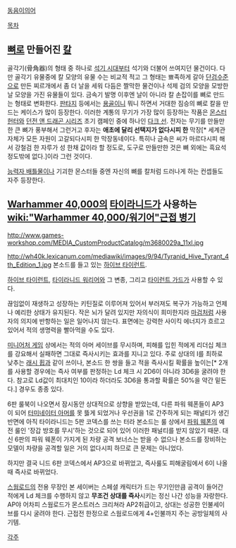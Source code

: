 [[동음이의어]]

[[목차]]

== [[뼈]]로 만들어진 [[칼]] ==
골각기(骨角器)의 형태 중 하나로 [[석기 시대]]부터 석기와 더불어 쓰여지던 물건이다. 다만 골각기 유물중에 칼 모양의 유물 수는 비교적 적고 그 형태는 뾰족하게 갈아 [[단검]]수준으로 만든 찌르개에서 좀 더 날을 세워 다듬은 짤막한 물건이나 석제 검의 모양을 모방한 날 모양을 가진 유물들이 있다. 금속기 발명 이후엔 날이 아니라 칼 손잡이를 뼈로 만드는 형태로 변화한다. [[판타지]] 등에서는 [[용골]]이니 뭐니 하면서 거대한 짐승의 뼈로 칼을 만드는 케이스가 많이 등장한다. 이러한 계통의 무기가 가장 많이 등장하는 작품은 [[몬스터 헌터]]와 [[던전 앤 드래곤 시리즈]] 초기 캠페인 중에 하나인 [[다크 선]]. 전자는 무기를 만들만한 큰 뼈가 풍부해서 그런거고 후자는 '''애초에 달리 선택지가 없다시피 한''' 막장[* 세계관 자체가 모든 자원이 고갈되다시피 한 막장동네이다. 특히나 금속은 씨가 마르다시피 해서 강철검 한 자루가 성 한채 값이라 할 정도로, 도구로 만들만한 것은 뼈 외에는 흑요석 정도밖에 없다.]이라 그런 것이다.

[[능력자 배틀물]]이나 기괴한 몬스터들 중엔 자신의 뼈를 칼처럼 드러나게 하는 컨셉들도 자주 등장한다.

== [[Warhammer 40,000]]의 [[타이라니드]]가 사용하는 [[wiki:"Warhammer 40,000/워기어"근접 병기]] ==
{{{+1 '''Bonesword'''}}}

http://www.games-workshop.com/MEDIA_CustomProductCatalog/m3680029a_11xl.jpg

http://wh40k.lexicanum.com/mediawiki/images/9/94/Tyranid_Hive_Tyrant_4th_Edition_1.jpg
본소드를 들고 있는 [[하이브 타이런트]].

[[하이브 타이런트]], [[타이라니드 워리어]]와 그 변종, 그리고 [[타이런트 가드]]가 사용할 수 있다.

끊임없이 재생하고 성장하는 키틴질로 이루어져 있어서 부러져도 복구가 가능하고 언제나 예리한 상태가 유지된다. 작은 뇌가 달려 있지만 자의식이 희미한지라 [[마검]]처럼 사용자의 의지에 반항하는 일은 일어나지 않는다. 표면에는 강력한 사이킥 에너지가 흐르고 있어서 적의 생명력을 빨아먹을 수도 있다.

[[미니어처 게임]] 상에서는 적의 아머 세이브를 무시하며, 피해를 입힌 적에게 리더십 체크를 강요해서 실패하면 그대로 즉사시키는 효과를 지니고 있다. 주로 상대의 I를 최하로 낮추는 [[래시 휩]]과 같이 쓰이나, 본소드 한 쌍을 들고 적을 즉사시킬 확률을 높이는[* 2개를 사용할 경우에는 즉사 여부를 판정하는 Ld 체크 시 2D6이 아니라 3D6을 굴려야 한다. 참고로 Ld값이 최대치인 10이라 하더라도 3D6을 통과할 확률은 50%을 약간 밑돈다.] 경우도 종종 있다.

6판 룰북이 나오면서 잠시동안 상대적으로 상향을 받았는데, 다른 파워 웨폰들이 AP3이 되어 [[터미네이터 아머]]를 못 뜷게 되었거나 우선권을 1로 간주하게 되는 패널티가 생긴 반면에 아직 타이라니드는 5판 코덱스를 쓰는 터라 본소드는 룰 상에서 [[파워 웨폰]]의 예전 룰인 '장갑 방호를 무시'하는 것으로 되어 있어 이러한 패널티를 받지 않았기 때문. 대신 6판의 파워 웨폰이 가지게 된 차량 공격 보너스는 받을 수 없으나 본소드를 장비하는 모델이 차량을 공격할 일은 거의 없다시피 하므로 큰 문제는 아니었다.

하지만 결국 니드 6판 코덱스에서 AP3으로 바뀌었고, 즉사룰도 피해굴림에서 6이 나올 때 즉사로 바뀌었다. 

[[스웜로드]]의 전용 무장인 본 세이버는 스페셜 캐릭터가 드는 무기인만큼 공격이 들어간 적에게 Ld 체크를 수행하지 않고 '''무조건 상대를 즉사'''시키는 정신 나간 성능을 자랑한다. AP야 어차피 스웜로드가 몬스트러스 크리쳐라 AP2취급이고, 상대는 성공한 인불세이브를 다시 굴려야 한다. 근접전 한정으로 스웜로드에게 4+인불까지 주는 공방일체의 사기템.

[[각주]]
